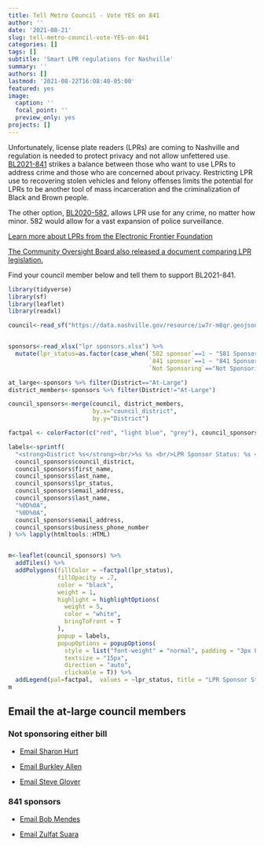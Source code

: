 ```yaml
---
title: Tell Metro Council - Vote YES on 841
author: '' 
date: '2021-08-21'
slug: tell-metro-council-vote-YES-on-841
categories: []
tags: []
subtitle: 'Smart LPR regulations for Nashville'
summary: ''
authors: []
lastmod: '2021-08-22T16:08:40-05:00'
featured: yes
image:
  caption: ''
  focal_point: ''
  preview_only: yes
projects: []
---
```


Unfortunately, license plate readers (LPRs) are coming to Nashville and regulation is needed to protect privacy and not allow unfettered use. [BL2021-841](https://nashville.legistar.com/LegislationDetail.aspx?ID=5071327&GUID=DB6411EB-5FB9-47E3-B365-F0C9DFC0796D) strikes a balance between those who want to use LPRs to address crime and those who are concerned about privacy. Restricting LPR use to recovering stolen vehicles and felony offenses limits the potential for LPRs to be another tool of mass incarceration and the criminalization of Black and Brown people. 

The other option, [BL2020-582](https://nashville.legistar.com/LegislationDetail.aspx?ID=4728845&GUID=DAF7D98A-E3BD-4BAF-BD72-84837C2EE4EE), allows LPR use for any crime, no matter how minor. 582 would allow for a vast expansion of police surveillance. 

[Learn more about LPRs from the Electronic Frontier Foundation](https://www.eff.org/pages/automated-license-plate-readers-alpr)

[The Community Oversight Board also released a document comparing LPR legislation.](https://www.nashville.gov/sites/default/files/2021-08/Comparison-License-Plate-Reader-Policies-8-26-21.pdf?ct=1630064583)

Find your council member below and tell them to support BL2021-841.

```r
library(tidyverse)
library(sf)
library(leaflet)
library(readxl)

council<-read_sf("https://data.nashville.gov/resource/iw7r-m8qr.geojson")


sponsors<-read_xlsx("lpr sponsors.xlsx") %>%
  mutate(lpr_status=as.factor(case_when(`582 sponsor`==1 ~ "581 Sponsor",
                                        `841 sponsor`==1 ~ "841 Sponsor",
                                        `Not Sponsoring`=="Not Sponsoring" ~ "Not Sponsoring Either")))

at_large<-sponsors %>% filter(District=="At-Large")
district_members<-sponsors %>% filter(District!="At-Large")

council_sponsors<-merge(council, district_members, 
                        by.x="council_district",
                        by.y="District")

factpal <- colorFactor(c("red", "light blue", "grey"), council_sponsors$lpr_status)

labels<-sprintf(
  "<strong>District %s</strong><br/>%s %s <br/>LPR Sponsor Status: %s <br/>Email: <a href = 'mailto: %s?subject=Support BL2021-841&body=Dear Council Member %s, %sPlease support BL2021-841. It is the better choice for Nashville. %s [Your Name and Address]' >%s</a> <br/>Phone: %s",
  council_sponsors$council_district, 
  council_sponsors$first_name, 
  council_sponsors$last_name, 
  council_sponsors$lpr_status, 
  council_sponsors$email_address, 
  council_sponsors$last_name,
  "%0D%0A",
  "%0D%0A",
  council_sponsors$email_address,
  council_sponsors$business_phone_number
) %>% lapply(htmltools::HTML)


m<-leaflet(council_sponsors) %>%
  addTiles() %>%
  addPolygons(fillColor = ~factpal(lpr_status),
              fillOpacity = .7,
              color = "black",
              weight = 1,
              highlight = highlightOptions(
                weight = 5,
                color = "white",
                bringToFront = T
              ),
              popup = labels,
              popupOptions = popupOptions(
                style = list("font-weight" = "normal", padding = "3px 8px"),
                textsize = "15px",
                direction = "auto",
                clickable = T)) %>%
  addLegend(pal=factpal,  values = ~lpr_status, title = "LPR Sponsor Status")
m
```

## Email the at-large council members

### Not sponsoring either bill

- [Email Sharon Hurt](mailto:Sharon.Hurt@nashville.gov?subject=Support%20BL2021-841&body=Dear%20Council%20Member%20Hurt,%0D%0APlease%20support%20BL2021-841.%20It%20is%20the%20better%20choice%20for%20Nashville.%20%0D%0A[Your%20Name%20and%20Address])

- [Email Burkley Allen](mailto:Burkley.Allen@nashville.gov?subject=Support%20BL2021-841&body=Dear%20Council%20Member%20Allen,%20%0D%0APlease%20support%20BL2021-841.%20It%20is%20the%20better%20choice%20for%20Nashville.%20%0D%0A[Your%20Name%20and%20Address])

- [Email Steve Glover](mailto:Steve.Glover@nashville.gov?subject=Support%20BL2021-841&body=Dear%20Council%20Member%20Glover,%20%0D%0APlease%20support%20BL2021-841.%20It%20is%20the%20better%20choice%20for%20Nashville.%20%0D%0A[Your%20Name%20and%20Address])

### 841 sponsors

- [Email Bob Mendes](mailto:Bob.Mendes@nashville.gov?subject=Support%20BL2021-841&body=Dear%20Council%20Member%20Mendes,%20%0D%0AThank%20you%20for%20supporting%20BL2021-841%20%0D%0A[Your%20Name%20and%20Address])

- [Email Zulfat Suara](mailto:Zulfat.Suara@nashville.gov?subject=Support%20BL2021-841&body=Dear%20Council%20Member%20MSuara,%20%0D%0AThank%20you%20for%20supporting%20BL2021-841%20%0D%0A[Your%20Name%20and%20Address])
